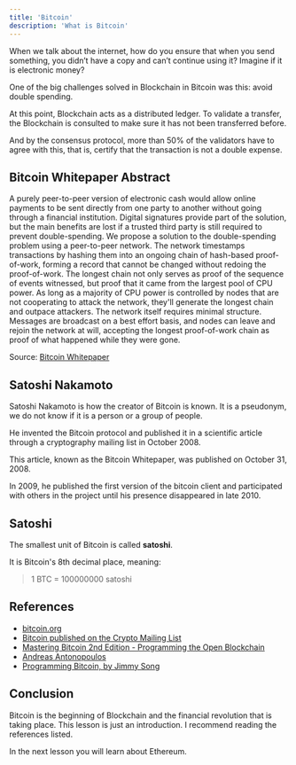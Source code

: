 ---
title: 'Bitcoin'
description: 'What is Bitcoin'
---

When we talk about the internet, how do you ensure that when you send something,
you didn’t have a copy and can’t continue using it?
Imagine if it is electronic money?

One of the big challenges solved in Blockchain in Bitcoin was this: avoid double spending.

At this point, Blockchain acts as a distributed ledger.
To validate a transfer,
the Blockchain is consulted to make sure it has not been transferred before.

And by the consensus protocol, more than 50% of the validators have to agree with this,
that is, certify that the transaction is not a double expense.

## Bitcoin Whitepaper Abstract

A purely peer-to-peer version of electronic cash would allow online
payments to be sent directly from one party to another without going through a
financial institution. Digital signatures provide part of the solution, but the main
benefits are lost if a trusted third party is still required to prevent double-spending.
We propose a solution to the double-spending problem using a peer-to-peer network.
The network timestamps transactions by hashing them into an ongoing chain of
hash-based proof-of-work, forming a record that cannot be changed without redoing
the proof-of-work. The longest chain not only serves as proof of the sequence of
events witnessed, but proof that it came from the largest pool of CPU power. As
long as a majority of CPU power is controlled by nodes that are not cooperating to
attack the network, they'll generate the longest chain and outpace attackers. The
network itself requires minimal structure. Messages are broadcast on a best effort
basis, and nodes can leave and rejoin the network at will, accepting the longest
proof-of-work chain as proof of what happened while they were gone.

Source: [Bitcoin Whitepaper](https://bitcoin.org/bitcoin.pdf)

## Satoshi Nakamoto

Satoshi Nakamoto is how the creator of Bitcoin is known.
It is a pseudonym, we do not know if it is a person or a group of people.

He invented the Bitcoin protocol and published it in a scientific article through a cryptography mailing list in October 2008.

This article, known as the Bitcoin Whitepaper, was published on October 31, 2008.

In 2009, he published the first version of the bitcoin client and participated with others in the project until his presence disappeared in late 2010.

## Satoshi

The smallest unit of Bitcoin is called **satoshi**.

It is Bitcoin's 8th decimal place, meaning:

> 1 BTC = 100000000 satoshi

## References

- [bitcoin.org](https://bitcoin.org/)
- [Bitcoin published on the Crypto Mailing List](https://www.metzdowd.com/pipermail/cryptography/2008-October/014810.html)
- [Mastering Bitcoin 2nd Edition - Programming the Open Blockchain](https://github.com/bitcoinbook/bitcoinbook)
- [Andreas Antonopoulos](https://aantonop.com/)
- [Programming Bitcoin, by Jimmy Song](https://programmingbitcoin.com/)

## Conclusion

Bitcoin is the beginning of Blockchain and the financial revolution that is taking place.
This lesson is just an introduction.
I recommend reading the references listed.

In the next lesson you will learn about Ethereum.
